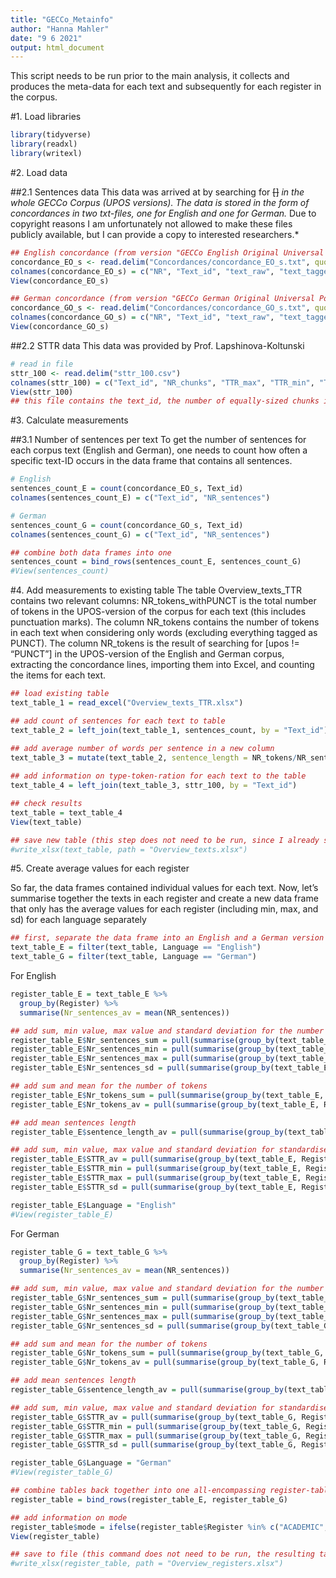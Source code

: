 ---
title: "GECCo_Metainfo"
author: "Hanna Mahler"
date: "9 6 2021"
output: html_document
---

This script needs to be run prior to the main analysis, it collects and produces the meta-data for each text and subsequently for each register in the corpus.

#1. Load libraries
```{r, message = FALSE, warning = FALSE}
library(tidyverse)
library(readxl)
library(writexl)
```

#2. Load data

##2.1 Sentences data
This data was arrived at by searching for <s>[]*</s> in the whole GECCo Corpus (UPOS versions).
The data is stored in the form of concordances in two txt-files, one for English and one for German. *Due to copyright reasons I am unfortunately not allowed to make these files publicly available, but I can provide a copy to interested researchers.*
```{r}
## English concordance (from version "GECCo English Original Universal POS")
concordance_EO_s <- read.delim("Concordances/concordance_EO_s.txt", quote = "")
colnames(concordance_EO_s) = c("NR", "Text_id", "text_raw", "text_tagged", "mode", "register", "URL", "start", "end")
View(concordance_EO_s) 

## German concordance (from version "GECCo German Original Universal PoS")
concordance_GO_s <- read.delim("Concordances/concordance_GO_s.txt", quote = "")
colnames(concordance_GO_s) = c("NR", "Text_id", "text_raw", "text_tagged", "mode", "register", "URL", "start", "end")
View(concordance_GO_s)
```

##2.2 STTR data
This data was provided by Prof. Lapshinova-Koltunski
```{r}
# read in file
sttr_100 <- read.delim("sttr_100.csv")
colnames(sttr_100) = c("Text_id", "NR_chunks", "TTR_max", "TTR_min", "TTR_sd", "STTR")
View(sttr_100) 
## this file contains the text_id, the number of equally-sized chunks in which the text was partitioned, the maximum and minimum TTR for all of these chunks, the standard deviation, and finally the standardised type-token ratio (STTR) for each text.
```


#3. Calculate measurements

##3.1 Number of sentences per text
To get the number of sentences for each corpus text (English and German), one needs to count how often a specific text-ID occurs in the data frame that contains all sentences.
```{r}
# English
sentences_count_E = count(concordance_EO_s, Text_id)
colnames(sentences_count_E) = c("Text_id", "NR_sentences")

# German
sentences_count_G = count(concordance_GO_s, Text_id)
colnames(sentences_count_G) = c("Text_id", "NR_sentences")

## combine both data frames into one
sentences_count = bind_rows(sentences_count_E, sentences_count_G)
#View(sentences_count)
```


#4. Add measurements to existing table
The table Overview_texts_TTR contains two relevant columns: NR_tokens_withPUNCT is the total number of tokens in the UPOS-version of the corpus for each text (this includes punctuation marks). The column NR_tokens contains the number of tokens in each text when considering only words (excluding everything tagged as PUNCT). The column NR_tokens is the result of searching for [upos != "PUNCT"] in the UPOS-version of the English and German corpus, extracting the concordance lines, importing them into Excel, and counting the items for each text.
```{r}
## load existing table
text_table_1 = read_excel("Overview_texts_TTR.xlsx")

## add count of sentences for each text to table
text_table_2 = left_join(text_table_1, sentences_count, by = "Text_id")

## add average number of words per sentence in a new column
text_table_3 = mutate(text_table_2, sentence_length = NR_tokens/NR_sentences) # divide number of tokens by number of sentence for each text
  
## add information on type-token-ration for each text to the table
text_table_4 = left_join(text_table_3, sttr_100, by = "Text_id")

## check results
text_table = text_table_4
View(text_table)

## save new table (this step does not need to be run, since I already saved the new table)
#write_xlsx(text_table, path = "Overview_texts.xlsx")
```


#5. Create average values for each register

So far, the data frames contained individual values for each text. Now, let's summarise together the texts in each register and create a new data frame that only has the average values for each register (including min, max, and sd) for each language separately
```{r}
## first, separate the data frame into an English and a German version (This is necessary since I want to group by Register, and register contains no information on language, so German and English texts would be grouped together, which we don't want)
text_table_E = filter(text_table, Language == "English")
text_table_G = filter(text_table, Language == "German")
```

For English
```{r, message = FALSE}
register_table_E = text_table_E %>%
  group_by(Register) %>%
  summarise(Nr_sentences_av = mean(NR_sentences))

## add sum, min value, max value and standard deviation for the number of sentences
register_table_E$Nr_sentences_sum = pull(summarise(group_by(text_table_E, Register), sum(NR_sentences)), 2)
register_table_E$Nr_sentences_min = pull(summarise(group_by(text_table_E, Register), min(NR_sentences)), 2)
register_table_E$Nr_sentences_max = pull(summarise(group_by(text_table_E, Register), max(NR_sentences)), 2)
register_table_E$Nr_sentences_sd = pull(summarise(group_by(text_table_E, Register), sd(NR_sentences)), 2)

## add sum and mean for the number of tokens
register_table_E$Nr_tokens_sum = pull(summarise(group_by(text_table_E, Register), sum(NR_tokens)), 2)
register_table_E$Nr_tokens_av = pull(summarise(group_by(text_table_E, Register), mean(NR_tokens)), 2)

## add mean sentences length
register_table_E$sentence_length_av = pull(summarise(group_by(text_table_E, Register), mean(sentence_length)), 2)

## add sum, min value, max value and standard deviation for standardised type-token ratio
register_table_E$STTR_av = pull(summarise(group_by(text_table_E, Register), mean(STTR)), 2)
register_table_E$STTR_min = pull(summarise(group_by(text_table_E, Register),min(STTR)), 2)
register_table_E$STTR_max = pull(summarise(group_by(text_table_E, Register), max(STTR)), 2)
register_table_E$STTR_sd = pull(summarise(group_by(text_table_E, Register), sd(STTR)), 2)

register_table_E$Language = "English"
#View(register_table_E)
```

For German
```{r, message = FALSE}
register_table_G = text_table_G %>%
  group_by(Register) %>%
  summarise(Nr_sentences_av = mean(NR_sentences))

## add sum, min value, max value and standard deviation for the number of sentences
register_table_G$Nr_sentences_sum = pull(summarise(group_by(text_table_G, Register), sum(NR_sentences)), 2)
register_table_G$Nr_sentences_min = pull(summarise(group_by(text_table_G, Register), min(NR_sentences)), 2)
register_table_G$Nr_sentences_max = pull(summarise(group_by(text_table_G, Register), max(NR_sentences)), 2)
register_table_G$Nr_sentences_sd = pull(summarise(group_by(text_table_G, Register), sd(NR_sentences)), 2)

## add sum and mean for the number of tokens
register_table_G$Nr_tokens_sum = pull(summarise(group_by(text_table_G, Register), sum(NR_tokens)), 2)
register_table_G$Nr_tokens_av = pull(summarise(group_by(text_table_G, Register), mean(NR_tokens)), 2)

## add mean sentences length
register_table_G$sentence_length_av = pull(summarise(group_by(text_table_G, Register), mean(sentence_length)), 2)

## add sum, min value, max value and standard deviation for standardised type-token ratio
register_table_G$STTR_av = pull(summarise(group_by(text_table_G, Register), mean(STTR)), 2)
register_table_G$STTR_min = pull(summarise(group_by(text_table_G, Register), min(STTR)), 2)
register_table_G$STTR_max = pull(summarise(group_by(text_table_G, Register), max(STTR)), 2)
register_table_G$STTR_sd = pull(summarise(group_by(text_table_G, Register), sd(STTR)), 2)

register_table_G$Language = "German"
#View(register_table_G) 
```


```{r}
## combine tables back together into one all-encompassing register-table
register_table = bind_rows(register_table_E, register_table_G)

## add information on mode
register_table$mode = ifelse(register_table$Register %in% c("ACADEMIC", "FORUM", "INTERVIEW", "MEDCONSULT", "SERMON", "TALKSHOW"), "spoken", "written")
View(register_table)

## save to file (this command does not need to be run, the resulting table is already saved in this folder)
#write_xlsx(register_table, path = "Overview_registers.xlsx")
```




